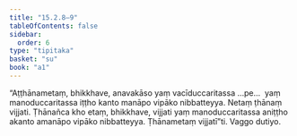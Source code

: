```yaml
---
title: "15.2.8–9"
tableOfContents: false
sidebar:
  order: 6
type: "tipitaka"
basket: "su"
book: "a1"
---
```



<DynamicBreadcrumb />

<Division number="285–286" book="a1" bookNo="15">

<Paragraph number="374" book="a1">
“Aṭṭhānametaṃ, bhikkhave, anavakāso yaṃ vacīduccaritassa …pe…  yaṃ manoduccaritassa iṭṭho kanto manāpo vipāko nibbatteyya. Netaṃ ṭhānaṃ vijjati. Ṭhānañca kho etaṃ, bhikkhave, vijjati yaṃ manoduccaritassa aniṭṭho akanto amanāpo vipāko nibbatteyya. Ṭhānametaṃ vijjatī”ti.

</Paragraph>
</Division>

<Paragraph number="375" type="center" book="a1">
Vaggo dutiyo.
</Paragraph>
